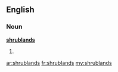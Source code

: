==English==

===Noun===
'''[[shrub]][[land]]s'''

# {{plural of|[[shrubland]]}}

[[ar:shrublands]]
[[fr:shrublands]]
[[my:shrublands]]